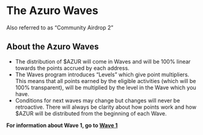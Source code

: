 
# The Azuro Waves

<Callout type="feature">
Also referred to as “Community Airdrop 2”
</Callout>

## About the Azuro Waves

- The distribution of $AZUR will come in Waves and will be 100% linear towards the points accrued by each address.
- The Waves program introduces “Levels” which give point multipliers. This means that all points earned by the eligible activities (which will be 100% transparent), will be multiplied by the level in the Wave which you have.
- Conditions for next waves may change but changes will never be retroactive. There will always be clarity about how points work and how $AZUR will be distributed from the beginning of each Wave.

**For information about Wave 1, go to [Wave 1](/knowledge-hub/airdrops/azuro-waves/wave1)**
